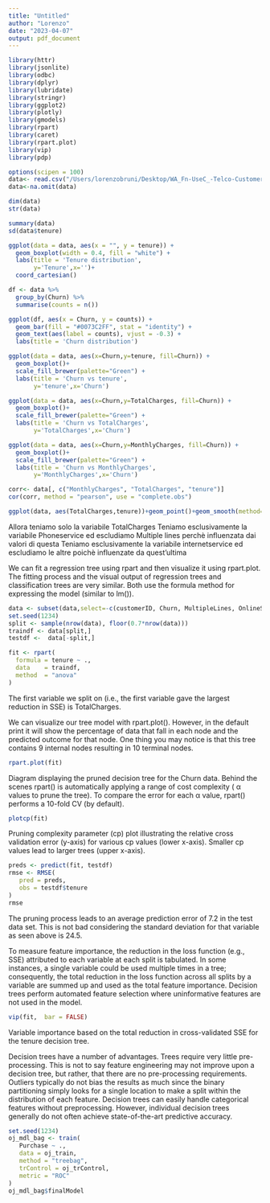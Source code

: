 ```yaml
---
title: "Untitled"
author: "Lorenzo"
date: "2023-04-07"
output: pdf_document
---
```


```r
library(httr)
library(jsonlite)
library(odbc)
library(dplyr) 
library(lubridate)
library(stringr) 
library(ggplot2)
library(plotly)
library(gmodels)
library(rpart)      
library(caret) 
library(rpart.plot)  
library(vip)         
library(pdp) 

options(scipen = 100)
data<- read.csv("/Users/lorenzobruni/Desktop/WA_Fn-UseC_-Telco-Customer-Churn.csv")
data<-na.omit(data)
```

```r
dim(data)
str(data)
```

```r
summary(data)
sd(data$tenure)
```


```r
ggplot(data = data, aes(x = "", y = tenure)) + 
  geom_boxplot(width = 0.4, fill = "white") +
  labs(title = 'Tenure distribution',
       y='Tenure',x='')+
  coord_cartesian()
```

```r
df <- data %>%
  group_by(Churn) %>%
  summarise(counts = n())

ggplot(df, aes(x = Churn, y = counts)) +
  geom_bar(fill = "#0073C2FF", stat = "identity") +
  geom_text(aes(label = counts), vjust = -0.3) + 
  labs(title = 'Churn distribution')
```


```r
ggplot(data = data, aes(x=Churn,y=tenure, fill=Churn)) + 
  geom_boxplot()+
  scale_fill_brewer(palette="Green") + 
  labs(title = 'Churn vs tenure',
       y='tenure',x='Churn')
```

```r
ggplot(data = data, aes(x=Churn,y=TotalCharges, fill=Churn)) + 
  geom_boxplot()+
  scale_fill_brewer(palette="Green") + 
  labs(title = 'Churn vs TotalCharges',
       y='TotalCharges',x='Churn')
```

```r
ggplot(data = data, aes(x=Churn,y=MonthlyCharges, fill=Churn)) + 
  geom_boxplot()+
  scale_fill_brewer(palette="Green") + 
  labs(title = 'Churn vs MonthlyCharges',
       y='MonthlyCharges',x='Churn')
```


```r
corr<- data[, c("MonthlyCharges", "TotalCharges", "tenure")]
cor(corr, method = "pearson", use = "complete.obs")
```

```r
ggplot(data, aes(TotalCharges,tenure))+geom_point()+geom_smooth(method=lm)
```



Allora teniamo solo la variabile TotalCharges
Teniamo esclusivamente la variabile Phoneservice ed escludiamo Multiple lines perchè influenzata dai valori di questa
Teniamo esclusivamente la variabile internetservice ed escludiamo le altre poichè influenzate da quest'ultima

We can fit a regression tree using rpart and then visualize it using rpart.plot. The fitting process and the visual output of regression trees and classification trees are very similar. Both use the formula method for expressing the model (similar to lm()).
```r
data <- subset(data,select=-c(customerID, Churn, MultipleLines, OnlineSecurity, OnlineBackup, DeviceProtection, MonthlyCharges, TechSupport, StreamingTV, StreamingMovies))
set.seed(1234)
split <- sample(nrow(data), floor(0.7*nrow(data)))
traindf <- data[split,]
testdf <-  data[-split,]
```


```r
fit <- rpart(
  formula = tenure ~ .,
  data    = traindf,
  method  = "anova"
)
```

The first variable we split on (i.e., the first variable gave the largest reduction in SSE) is TotalCharges.

We can visualize our tree model with rpart.plot(). However, in the default print it will show the percentage of data that fall in each node and the predicted outcome for that node. One thing you may notice is that this tree contains 9 internal nodes resulting in 10 terminal nodes.
```r
rpart.plot(fit)
```
Diagram displaying the pruned decision tree for the Churn data.
Behind the scenes rpart() is automatically applying a range of cost complexity ( α values to prune the tree). To compare the error for each α value, rpart() performs a 10-fold CV (by default).

```r
plotcp(fit)
```
Pruning complexity parameter (cp) plot illustrating the relative cross validation error (y-axis) for various cp values (lower x-axis). Smaller cp values lead to larger trees (upper x-axis). 

```r
preds <- predict(fit, testdf)
rmse <- RMSE(
   pred = preds,
   obs = testdf$tenure
)
rmse
```
The pruning process leads to an average prediction error of 7.2 in the test data set. This is not bad considering the standard deviation for that variable as seen above is 24.5.

To measure feature importance, the reduction in the loss function (e.g., SSE) attributed to each variable at each split is tabulated. In some instances, a single variable could be used multiple times in a tree; consequently, the total reduction in the loss function across all splits by a variable are summed up and used as the total feature importance. Decision trees perform automated feature selection where uninformative features are not used in the model.
```r
vip(fit,  bar = FALSE)
```
Variable importance based on the total reduction in cross-validated SSE for the tenure decision tree.

Decision trees have a number of advantages. Trees require very little pre-processing. This is not to say feature engineering may not improve upon a decision tree, but rather, that there are no pre-processing requirements. Outliers typically do not bias the results as much since the binary partitioning simply looks for a single location to make a split within the distribution of each feature. Decision trees can easily handle categorical features without preprocessing. However, individual decision trees generally do not often achieve state-of-the-art predictive accuracy.

```r
set.seed(1234)
oj_mdl_bag <- train(
   Purchase ~ ., 
   data = oj_train, 
   method = "treebag",
   trControl = oj_trControl,
   metric = "ROC"
)
oj_mdl_bag$finalModel
```